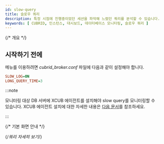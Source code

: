 ```yaml
---
id: slow-query
title: 슬로우 쿼리
description: 특정 시점에 진행중이었던 세션을 파악해 느렸던 쿼리를 분석할 수 있습니다.
keywords: [ CUBRID, 인스턴스, 대시보드, 데이터베이스 모니터링, 슬로우 쿼리 ]
---
```


{/* 개요 */}

<Dbslowquerydesc />

## 시작하기 전에

<Cmdname sid="side_slowQueryLog" className="uitext" /> 메뉴를 이용하려면 *cubrid_broker.conf* 파일에 다음과 같이 설정해야 합니다.

```ini title="cubrid_broker.conf"
SLOW_LOG=ON
LONG_QUERY_TIME=3 
```

:::note

모니터링 대상 DB 서버에 XCUB 에이전트를 설치해야 slow query를 모니터링할 수 있습니다. XCUB 에이전트 설치에 대한 자세한 내용은 [다음 문서](install-agent#setxcubagent)를 참조하세요.

:::

{/* 기본 화면 안내 */}

<Dbslowquerybasic /> 

{/*쿼리 자세히 보기*/}

<Dbquerydetails level={2} />